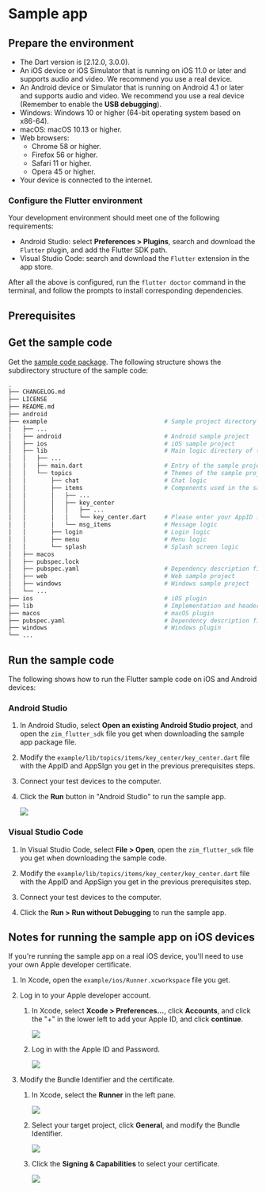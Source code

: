 
# Sample app

<Content2 />

## Prepare the environment

- The Dart version is [2.12.0, 3.0.0).
- An iOS device or iOS Simulator that is running on iOS 11.0 or later and supports audio and video. We recommend you use a real device.
- An Android device or Simulator that is running on Android 4.1 or later and supports audio and video. We recommend you use a real device (Remember to enable the **USB debugging**).
- Windows: Windows 10 or higher (64-bit operating system based on x86-64).
- macOS: macOS 10.13 or higher.
- Web browsers:
    - Chrome 58 or higher.
    - Firefox 56 or higher.
    - Safari 11 or higher.
    - Opera 45 or higher.
- Your device is connected to the internet.

### Configure the Flutter environment 

Your development environment should meet one of the following requirements:
* Android Studio: select **Preferences > Plugins**, search and download the `Flutter` plugin, and add the Flutter SDK path.
* Visual Studio Code: search and download the `Flutter` extension in the app store.

After all the above is configured, run the `flutter doctor` command in the terminal, and follow the prompts to install corresponding dependencies. 

## Prerequisites

<Content />
<Content1 />

## Get the sample code

Get the <a href="https://github.com/zegoim/zim_flutter_sdk/tree/main/example" target="_blank">sample code package</a>. The following structure shows the subdirectory structure of the sample code:

```bash
.
├── CHANGELOG.md                            
├── LICENSE                                 
├── README.md                               
├── android                                
├── example                                 # Sample project directory
│   ├── ...                           
│   ├── android                             # Android sample project
│   ├── ios                                 # iOS sample project
│   ├── lib                                 # Main logic directory of the sample project
│   │   ├── ...
│   │   ├── main.dart                       # Entry of the sample project
│   │   └── topics                          # Themes of the sample project
│   │       ├── chat                        # Chat logic
│   │       ├── items                       # Components used in the sample project
│   │       │   ├── ...
│   │       │   ├── key_center
│   │       │   │   ├── ...
│   │       │   │   └── key_center.dart     # Please enter your AppID in this file
│   │       │   └── msg_items               # Message logic
│   │       ├── login                       # Login logic
│   │       ├── menu                        # Menu logic
│   │       └── splash                      # Splash screen logic
│   ├── macos
│   ├── pubspec.lock
│   ├── pubspec.yaml                        # Dependency description file for the sample project
│   ├── web                                 # Web sample project
│   ├── windows                             # Windows sample project
│   └── ...
├── ios                                     # iOS plugin      
├── lib                                     # Implementation and header files of the Flutter plugin
├── macos                                   # macOS plugin
├── pubspec.yaml                            # Dependency description file for the plugin
├── windows                                 # Windows plugin
└── ...
```

## Run the sample code

The following shows how to run the Flutter sample code on iOS and Android devices:


### Android Studio

1. In Android Studio, select **Open an existing Android Studio project**, and open the `zim_flutter_sdk` file you get when downloading the sample app package file.


2. Modify the `example/lib/topics/items/key_center/key_center.dart` file with the AppID and AppSIgn you get in the previous prerequisites steps.

3. Connect your test devices to the computer. 

4. Click the **Run** button in "Android Studio" to run the sample app. 

    <Frame width="512" height="auto" caption="">
    <img src="https://storage.zego.im/sdk-doc/Pics/ZIM/flutter/run_example_demo_0.png" />
    </Frame>


### Visual Studio Code

1. In Visual Studio Code, select **File > Open**, open the `zim_flutter_sdk` file you get when downloading the sample code. 

2. Modify the `example/lib/topics/items/key_center/key_center.dart` file with the AppID and AppSign you get in the previous prerequisites step.

3. Connect your test devices to the computer. 

4. Click the **Run > Run without Debugging** to run the sample app. 
  
## Notes for running the sample app on iOS devices 

If you're running the sample app on a real iOS device, you'll need to use your own Apple developer certificate.

1. In Xcode, open the `example/ios/Runner.xcworkspace` file you get.

2. Log in to your Apple developer account. 

    1. In Xcode, select **Xcode > Preferences...**, click **Accounts**, and click the "+" in the lower left to add your Apple ID, and click **continue**.

        <Frame width="512" height="auto" caption="">
        <img src="https://storage.zego.im/sdk-doc/Pics/iOS/ZegoExpressEngine/Common/xcode-account.png" />
        </Frame>

    2. Log in with the Apple ID and Password.

        <Frame width="512" height="auto" caption="">
        <img src="https://storage.zego.im/sdk-doc/Pics/iOS/ZegoExpressEngine/Common/xcode-login-apple-id.png" />
        </Frame>

3. Modify the Bundle Identifier and the certificate. 

    1. In Xcode, select the **Runner** in the left pane.

        <Frame width="512" height="auto" caption="">
        <img src="https://storage.zego.im/sdk-doc/Pics/Flutter/ZegoExpressEngine/flutter-xcode-select-project.png" />
        </Frame>

    2. Select your target project, click **General**, and modify the Bundle Identifier.

        <Frame width="512" height="auto" caption="">
        <img src="https://storage.zego.im/sdk-doc/Pics/ZIM/flutter/run_example_demo_2.png" />
        </Frame>

    3. Click the **Signing & Capabilities** to select your certificate. 
        <Frame width="512" height="auto" caption="">
        <img src="https://storage.zego.im/sdk-doc/Pics/ZIM/flutter/run_example_demo_3.png" />
        </Frame>
